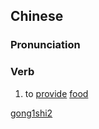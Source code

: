 ==Chinese==
{{zh-forms}}

===Pronunciation===
{{zh-pron
|m=gōngshí
|cat=v
}}

===Verb===
{{zh-verb}}

# {{lb|zh|literary}} to [[provide]] [[food]]

[[Category:Mandarin literary terms|gong1shi2]]